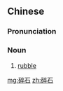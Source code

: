 ==Chinese==
{{zh-forms}}

===Pronunciation===
{{zh-pron
|m=suìshí
|c=seoi3 sek6
|h=pfs=sui-sa̍k
|mn=chhùi-chio̍h
|cat=n
}}

===Noun===
{{zh-noun}}

# [[rubble]]

[[mg:碎石]]
[[zh:碎石]]